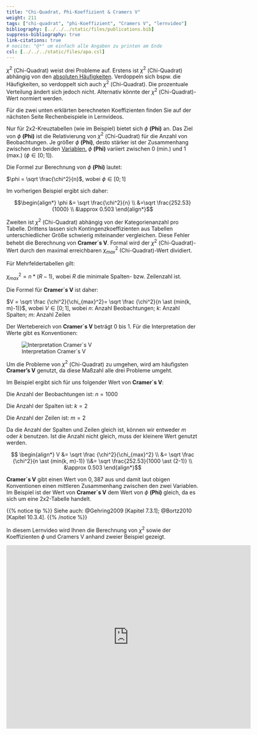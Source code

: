 ```yaml
---
title: "Chi-Quadrat, Phi-Koeffizient & Cramers V"
weight: 211
tags: ["chi-quadrat", "phi-Koeffizient", "Cramers V", "lernvideo"]
bibliography: [../../../static/files/publications.bib]
suppress-bibliography: true
link-citations: true
# nocite: "@*" um einfach alle Angaben zu printen am Ende
csl: [../../../static/files/apa.csl]
---
```


$\chi^2$ (Chi-Quadrat) weist drei Probleme auf. Erstens ist $\chi^2$ (Chi-Quadrat) abhängig von den [absoluten Häufigkeiten](../../glossar/absolutehaeufigkeit/index.html). Verdoppeln sich bspw. die Häufigkeiten, so verdoppelt sich auch $\chi^2$ (Chi-Quadrat). Die prozentuale Verteilung ändert sich jedoch nicht. Alternativ könnte der $\chi^2$ (Chi-Quadrat)-Wert normiert werden.

Für die zwei unten erklärten berechneten Koeffizienten finden Sie auf der nächsten Seite Rechenbeispiele in Lernvideos. 

Nur für 2x2-Kreuztabellen (wie im Beispiel) bietet sich $\phi$ **(Phi)** an. Das Ziel von $\phi$ **(Phi)** ist die Relativierung von $\chi^2$ (Chi-Quadrat) für die Anzahl von Beobachtungen. Je größer $\phi$ **(Phi)**, desto stärker ist der Zusammenhang zwischen den beiden [Variablen.](../../glossar/variable/index.html) $\phi$ **(Phi)** variiert zwischen $0$ (min.) und $1$ (max.) ($\phi \in [0;1]$).

Die Formel zur Berechnung von $\phi$ **(Phi)** lautet:

$\phi = \sqrt \frac{\chi^2}{n}$, wobei $\phi \in [0;1]$

Im vorherigen Beispiel ergibt sich daher:

$$\begin{align*} \phi &= \sqrt \frac{\chi^2}{n} \\ &=\sqrt \frac{252.53}{1000} \\ &\approx 0.503 \end{align*}$$

Zweiten ist $\chi^2$ (Chi-Quadrat) abhängig von der Kategorienanzahl pro Tabelle. Drittens lassen sich Kontingenzkoeffizienten aus Tabellen unterschiedlicher Größe schwierig miteinander vergleichen. Diese Fehler behebt die Berechnung von **Cramer´s V**. Formal wird der $\chi^2$ (Chi-Quadrat)-Wert durch den maximal erreichbaren $\chi_{max}^2$ (Chi-Quadrat)-Wert dividiert.

Für Mehrfeldertabellen gilt:

$\chi_{max}^2 = n \ast (R-1)$, wobei $R$ die minimale Spalten- bzw. Zeilenzahl ist.

Die Formel für **Cramer´s V** ist daher:

$V = \sqrt \frac {\chi^2}{\chi_{max}^2}= \sqrt \frac {\chi^2}{n \ast (min(k, m)-1)}$, wobei $V \in [0;1]$, wobei $n$: Anzahl Beobachtungen; $k$: Anzahl Spalten; $m$: Anzahl Zeilen

Der Wertebereich von **Cramer´s V** beträgt $0$ bis $1$. Für die Interpretation der Werte gibt es Konventionen:

![Interpretation Cramer´s V](../images/cramer-grenzwerte.png)

Um die Probleme von $\chi^2$ (Chi-Quadrat) zu umgehen, wird am häufigsten **Cramer’s V** genutzt, da diese Maßzahl alle drei Probleme umgeht. 

Im Beispiel ergibt sich für uns folgender Wert von **Cramer´s V**:

Die Anzahl der Beobachtungen ist: $n = 1000$

Die Anzahl der Spalten ist: $k = 2$

Die Anzahl der Zeilen ist: $m = 2$

Da die Anzahl der Spalten und Zeilen gleich ist, können wir entweder $m$ oder $k$ benutzen. Ist die Anzahl nicht gleich, muss der kleinere Wert genutzt werden.

$$ \begin{align*} V &= \sqrt \frac {\chi^2}{\chi_{max}^2} \\ &= \sqrt \frac {\chi^2}{n \ast (min(k, m)-1)} \\&= \sqrt \frac{252.53}{1000 \ast (2-1)} \\ &\approx 0.503 \end{align*}$$

**Cramer´s V** gibt einen Wert von $0,387$ aus und damit laut obigen Konventionen einen mittleren Zusammenhang zwischen den zwei Variablen. Im Beispiel ist der Wert von **Cramer´s V** dem Wert von $\phi$ **(Phi)** gleich, da es sich um eine 2x2-Tabelle handelt. 

{{% notice tip %}}
Siehe auch: @Gehring2009 [Kapitel 7.3.1]; @Bortz2010 [Kapitel 10.3.4].
{{% /notice %}}

In diesem Lernvideo wird Ihnen die Berechnung von $\chi^2$ sowie der Koeffizienten $\phi$ und Cramers V anhand zweier Beispiel gezeigt.

<center>
<iframe src="https://player.vimeo.com/video/507516082?quality=720p&dnt=1" width="640" height="480" frameborder="0" allow="autoplay; fullscreen; picture-in-picture" allowfullscreen referrerpolicy="noreferrer"></iframe>
</center>